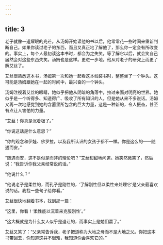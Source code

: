 ```yaml
---
---
---
```

title: 3
---



老子就像一道耀眼的光芒，从汤姆开始读他的书以后，他常常花一些时间来重新判断自己。如果你读过老子的东西，而且又真正地了解他了，那么你一定会有所改变的。事实上，每个人最初读这本书时，都会为之失笑，等了解它以后，就会笑自己居然会对这些东西失笑。汤姆也是这样。更进一步地，他从对老子的研究上而更了解艾丝了。

艾丝很熟悉这本书，汤姆第一次和她一起看这本线装书时，整整坐了一个钟头。这可能是汤姆跟她在一起的时间中，最兴奋的一个钟头。

汤姆注视着艾丝的眼睛，她似乎把他从阴暗的角落中，拉过来面对明亮的世界。她似乎是一个听得多、知道得广、吸收了所有知识的人，但是她从来不多说话。汤姆又再一次地感觉到她的含蓄里所包含的巨大力量，这是一种新的，令人振奋，甚至有点让人害怕的力量。

“艾丝！你真是沉着极了。”

“你说这话是什么意思？”

“你的观念和伊娃、佛罗拉，以及我所认识的女孩子都不一样。你是这么的——随遇而安。”

“随遇而安，这不是似是而非的理论吧？”艾丝甜甜地问道。她突然微笑了，然后说：“我告诉你我父亲经常说的话。”

“他说什么？”

“他说老子是柔性的，而孔子是刚性的，‘了解刚性但以柔性来处理它’是父亲最喜欢说的话。我找一些句子给你看。”

艾丝很快地翻着书本，找到那一篇：

“这里，你看！‘柔性能以沉着来克服刚性’。”

“这大概就是为什么女人似乎是退让的，而事实上是她们赢了。”

艾丝又笑了：“父亲常告诉我，老子把道称为大地之母而不是大地之父。你把这本书带回去，你知道这并不很难，我知道你会喜欢它的。”